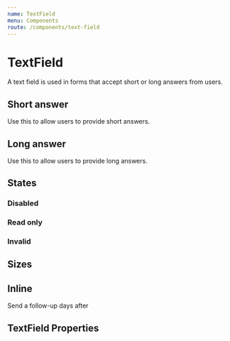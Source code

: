 ```yaml
---
name: TextField
menu: Components
route: /components/text-field
---
```



# TextField

<ComponentStatus stage="pre" responsive="no" accessible="no" />

A text field is used in forms that accept short or long answers from users.

## Short answer

Use this to allow users to provide short answers.

<Playground>
  <TextField placeholder="Company name" />
</Playground>

## Long answer

Use this to allow users to provide long answers.

<Playground>
  <TextField placeholder="Describe what your company does" multiline={true} />
</Playground>

## States

### Disabled

<Playground>
  <TextField
    placeholder="Credit card"
    value="**** **** **** 1234"
    disabled={true}
    name="creditCard"
  />
</Playground>

### Read only

<Playground>
  <TextField
    placeholder="Your referral code"
    value="WXYZ100"
    readonly={true}
    name="referralCode"
  />
</Playground>

### Invalid

<Playground>
  <TextField
    placeholder="Email"
    value="atlantis"
    invalid={true}
    name="emailAddress"
  />
</Playground>

## Sizes

<Playground>
  <TextField name="smallField" size="small" placeholder="Duration" />
  <TextField name="largeField" size="large" placeholder="Your username" />
</Playground>

## Inline

<Playground>
  <Text>
    Send a follow-up
    <TextField
      name="durationInDays"
      value="2"
      size="small"
      inline={true}
      maxLength={2}
      align="center"
    />
    days after
  </Text>
</Playground>

## TextField Properties

<Props of={TextField} />
